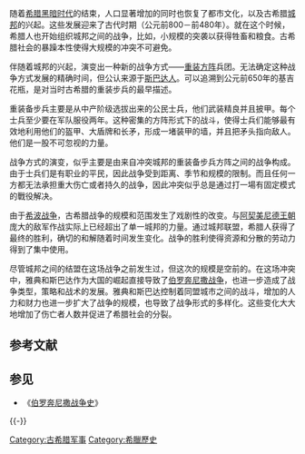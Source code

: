 {{unreferenced|time=2014-08-27T02:28:01+00:00}}
随着[[希腊黑暗时代|希腊黑暗时代]]的结束，人口显著增加的同时也恢复了都市文化，以及古希腊[[城邦|城邦]]的兴起。这些发展迎来了古代时期（公元前800－前480年）。就在这个时候，希腊人也开始组织城邦之间的战争，比如，小规模的突袭以获得牲畜和粮食。古希腊社会的暴躁本性使得大规模的冲突不可避免。

伴随着城邦的兴起，演变出一种新的战争方式——[[希臘重裝步兵|重装]][[方陣_(軍事)|方阵]]兵团。无法确定这种战争方式发展的精确时间，但公认来源于[[斯巴达人|斯巴达人]]。可以追溯到公元前650年的基吉花瓶，是对当时古希腊的重装步兵的最早描述。

重装备步兵主要是从中产阶级选拔出来的公民士兵，他们武装精良并且披甲。每个士兵至少要在军队服役两年。这种密集的方阵形式下的战斗，使得士兵们能够最有效地利用他们的盔甲、大盾牌和长矛，形成一堵装甲的墙，并且把矛头指向敌人。他们是一股不可忽视的力量。

战争方式的演变，似乎主要是由来自冲突城邦的重装备步兵方阵之间的战争构成。由于士兵们是有职业的平民，因此战争受到距离、季节和规模的限制。而且任何一方都无法承担重大伤亡或者持久的战争，因此冲突似乎总是通过打一場有固定模式的戰役解决。

由于[[希波战争|希波战争]]，古希腊战争的规模和范围发生了戏剧性的改变。与[[阿契美尼德王朝|阿契美尼德王朝]]庞大的敌军作战实际上已经超出了单一城邦的力量。通过城邦联盟，希腊人获得了最终的胜利，确切的和解随着时间发生变化。战争的胜利使得资源和分散的劳动力得到了集中使用。

尽管城邦之间的结盟在这场战争之前发生过，但这次的规模是空前的。在这场冲突中，雅典和斯巴达作为大国的崛起直接导致了[[伯罗奔尼撒战争|伯罗奔尼撒战争]]，也进一步造成了战争类型，策略和战术的发展。雅典和斯巴达控制着同盟城市之间的战斗，增加的人力和财力也进一步扩大了战争的规模，也导致了战争形式的多样化。这些变化大大地增加了伤亡者人数并促进了希腊社会的分裂。

== 参考文献 ==
{{Reflist}}

== 参见 ==
* 《[[伯罗奔尼撒战争史|伯罗奔尼撒战争史]]》

{{-}}
{{古希腊战争}}

[[Category:古希腊军事|Category:古希腊军事]]
[[Category:希臘歷史|Category:希臘歷史]]